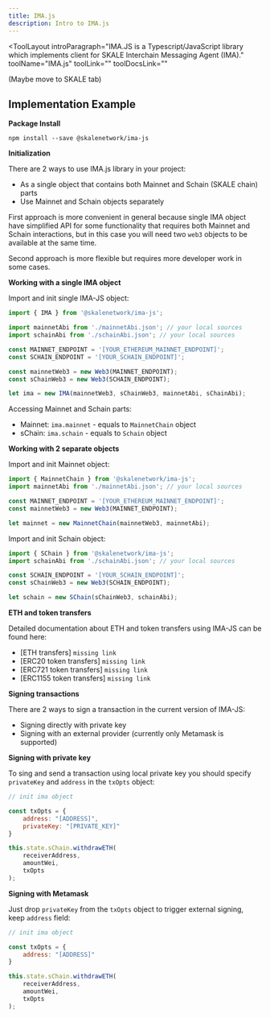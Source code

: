 ```yaml
---
title: IMA.js
description: Intro to IMA.js
---
```


<ToolLayout
    introParagraph="IMA.JS is a Typescript/JavaScript library which implements client for SKALE Interchain Messaging Agent (IMA)."
    toolName="IMA.js"
    toolLink=""
    toolDocsLink=""
>

(Maybe move to SKALE tab)

## Implementation Example

**Package Install**
```shell
npm install --save @skalenetwork/ima-js
```

**Initialization**

There are 2 ways to use IMA.js library in your project:

* As a single object that contains both Mainnet and Schain (SKALE chain) parts
* Use Mainnet and Schain objects separately

First approach is more convenient in general because single IMA object have simplified API for some functionality that
requires both Mainnet and Schain interactions, but in this case you will need two `web3` objects to be available at the same time.  
  
Second approach is more flexible but requires more developer work in some cases.  

**Working with a single IMA object**

Import and init single IMA-JS object:  

```javascript
import { IMA } from '@skalenetwork/ima-js';

import mainnetAbi from './mainnetAbi.json'; // your local sources
import schainAbi from './schainAbi.json'; // your local sources

const MAINNET_ENDPOINT = '[YOUR_ETHEREUM_MAINNET_ENDPOINT]';
const SCHAIN_ENDPOINT = '[YOUR_SCHAIN_ENDPOINT]';

const mainnetWeb3 = new Web3(MAINNET_ENDPOINT);
const sChainWeb3 = new Web3(SCHAIN_ENDPOINT);

let ima = new IMA(mainnetWeb3, sChainWeb3, mainnetAbi, sChainAbi);
```

Accessing Mainnet and Schain parts:

* Mainnet: `ima.mainnet` - equals to `MainnetChain` object
* sChain: `ima.schain` - equals to `Schain` object

**Working with 2 separate objects**

Import and init Mainnet object:

```javascript
import { MainnetChain } from '@skalenetwork/ima-js';
import mainnetAbi from './mainnetAbi.json'; // your local sources

const MAINNET_ENDPOINT = '[YOUR_ETHEREUM_MAINNET_ENDPOINT]';
const mainnetWeb3 = new Web3(MAINNET_ENDPOINT);

let mainnet = new MainnetChain(mainnetWeb3, mainnetAbi);
```

Import and init Schain object:

```javascript
import { SChain } from '@skalenetwork/ima-js';
import schainAbi from './schainAbi.json'; // your local sources

const SCHAIN_ENDPOINT = '[YOUR_SCHAIN_ENDPOINT]';
const sChainWeb3 = new Web3(SCHAIN_ENDPOINT);

let schain = new SChain(sChainWeb3, schainAbi);
```
**ETH and token transfers**

Detailed documentation about ETH and token transfers using IMA-JS can be found here:  

* [ETH transfers] `missing link`
* [ERC20 token transfers] `missing link`
* [ERC721 token transfers]  `missing link`
* [ERC1155 token transfers] `missing link`

**Signing transactions**

There are 2 ways to sign a transaction in the current version of IMA-JS:

* Signing directly with private key
* Signing with an external provider (currently only Metamask is supported)

**Signing with private key**

To sing and send a transaction using local private key you should specify `privateKey` and `address` in the `txOpts` object:

```javascript
// init ima object

const txOpts = {
    address: "[ADDRESS]",
    privateKey: "[PRIVATE_KEY]"
}

this.state.sChain.withdrawETH(
    receiverAddress,
    amountWei,
    txOpts
);
```

**Signing with Metamask**

Just drop `privateKey` from the `txOpts` object to trigger external signing, keep `address` field:

```javascript
// init ima object

const txOpts = {
    address: "[ADDRESS]"
}

this.state.sChain.withdrawETH(
    receiverAddress,
    amountWei,
    txOpts
);
```

</ToolLayout>